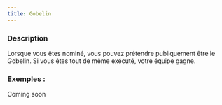 ```yaml
---
title: Gobelin
---
```



<Role GOBELIN header />

### Description

Lorsque vous êtes nominé, vous pouvez prétendre publiquement être le Gobelin. Si vous êtes tout de même exécuté, votre équipe gagne.

### Exemples :

Coming soon
